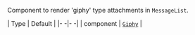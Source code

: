 Component to render 'giphy' type attachments in `MessageList`.

| Type | Default |
|- -|- -|
| component | [`Giphy`](/reactnative/ui-components/giphy) |
